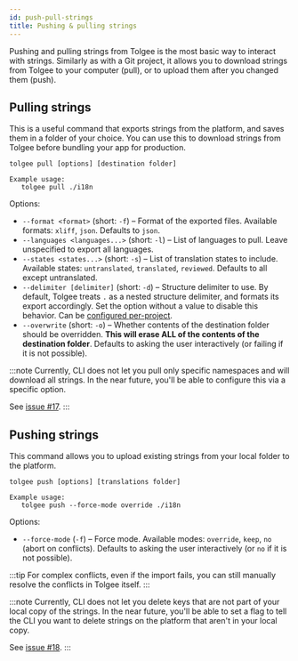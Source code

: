 ```yaml
---
id: push-pull-strings
title: Pushing & pulling strings
---
```


Pushing and pulling strings from Tolgee is the most basic way to interact with strings. Similarly as with a Git project,
it allows you to download strings from Tolgee to your computer (pull), or to upload them after you changed them (push).

## Pulling strings

This is a useful command that exports strings from the platform, and saves them in a folder of your choice. You can
use this to download strings from Tolgee before bundling your app for production.

```
tolgee pull [options] [destination folder]

Example usage:
   tolgee pull ./i18n
```

Options:

- `--format <format>` (short: `-f`) – Format of the exported files. Available formats: `xliff`, `json`. Defaults to `json`.
- `--languages <languages...>` (short: `-l`) – List of languages to pull. Leave unspecified to export all languages.
- `--states <states...>` (short: `-s`) – List of translation states to include. Available states: `untranslated`, `translated`,
  `reviewed`. Defaults to all except untranslated.
- `--delimiter [delimiter]` (short: `-d`) – Structure delimiter to use. By default, Tolgee treats `.` as a nested
  structure delimiter, and formats its export accordingly. Set the option without a value to disable this behavior.
  Can be [configured per-project](./project-configuration.mdx).
- `--overwrite` (short: `-o`) – Whether contents of the destination folder should be overridden. **This will erase
  ALL of the contents of the destination folder**. Defaults to asking the user interactively (or failing if it is not
  possible).

:::note
Currently, CLI does not let you pull only specific namespaces and will download all strings. In the near future, you'll
be able to configure this via a specific option.

See [issue #17](https://github.com/tolgee/tolgee-cli/issues/17).
:::

## Pushing strings

This command allows you to upload existing strings from your local folder to the platform.

```
tolgee push [options] [translations folder]

Example usage:
   tolgee push --force-mode override ./i18n
```

Options:

- `--force-mode` (`-f`) – Force mode. Available modes: `override`, `keep`, `no` (abort on conflicts). Defaults to
  asking the user interactively (or `no` if it is not possible).

:::tip
For complex conflicts, even if the import fails, you can still manually resolve the conflicts in Tolgee itself.
:::

:::note
Currently, CLI does not let you delete keys that are not part of your local copy of the strings. In the near future,
you'll be able to set a flag to tell the CLI you want to delete strings on the platform that aren't in your local copy.

See [issue #18](https://github.com/tolgee/tolgee-cli/issues/18).
:::
